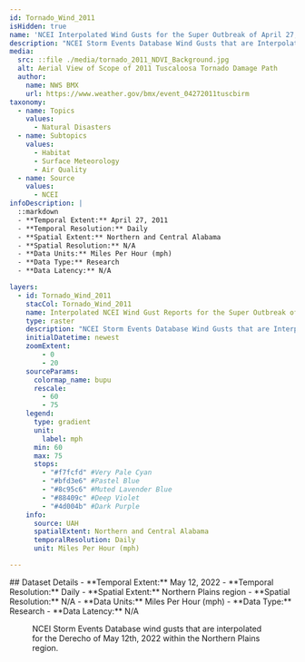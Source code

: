 ---
id: Tornado_Wind_2011
isHidden: true
name: 'NCEI Interpolated Wind Gusts for the Super Outbreak of April 27, 2011'
description: "NCEI Storm Events Database Wind Gusts that are Interpolated for the Super Outbreak of April 27th, 2011"
media:
  src: ::file ./media/tornado_2011_NDVI_Background.jpg
  alt: Aerial View of Scope of 2011 Tuscaloosa Tornado Damage Path
  author:
    name: NWS BMX
    url: https://www.weather.gov/bmx/event_04272011tuscbirm
taxonomy:
  - name: Topics
    values:
      - Natural Disasters
  - name: Subtopics
    values:
      - Habitat
      - Surface Meteorology
      - Air Quality
  - name: Source
    values:
      - NCEI
infoDescription: |
  ::markdown
  - **Temporal Extent:** April 27, 2011
  - **Temporal Resolution:** Daily
  - **Spatial Extent:** Northern and Central Alabama
  - **Spatial Resolution:** N/A
  - **Data Units:** Miles Per Hour (mph)
  - **Data Type:** Research
  - **Data Latency:** N/A 

layers:
  - id: Tornado_Wind_2011
    stacCol: Tornado_Wind_2011
    name: Interpolated NCEI Wind Gust Reports for the Super Outbreak of April 27th, 2011
    type: raster
    description: "NCEI Storm Events Database Wind Gusts that are Interpolated for the Super Outbreak of April 27th, 2011"
    initialDatetime: newest
    zoomExtent:
        - 0
        - 20
    sourceParams:
      colormap_name: bupu
      rescale:
        - 60
        - 75
    legend:
      type: gradient
      unit:
        label: mph
      min: 60
      max: 75
      stops:
        - "#f7fcfd" #Very Pale Cyan 
        - "#bfd3e6" #Pastel Blue
        - "#8c95c6" #Muted Lavender Blue
        - "#88409c" #Deep Violet
        - "#4d004b" #Dark Purple
    info:
      source: UAH
      spatialExtent: Northern and Central Alabama
      temporalResolution: Daily
      unit: Miles Per Hour (mph)

---
<Block>
  <Prose>
  ## Dataset Details
  - **Temporal Extent:** May 12, 2022
  - **Temporal Resolution:** Daily
  - **Spatial Extent:** Northern Plains region
  - **Spatial Resolution:** N/A
  - **Data Units:** Miles Per Hour (mph)
  - **Data Type:** Research
  - **Data Latency:** N/A
  </Prose>
  <Figure>
  <Map
    center={[-97, 44]}
    zoom={5.5}
    datasetId='windgusts-derecho'
    layerId='windgusts-derecho'
    dateTime='2022-05-12'
  />
  <Caption
    attrAuthor='NASA'
    attrUrl='https://nasa.gov/'
  >
  NCEI Storm Events Database wind gusts that are interpolated for the Derecho of May 12th, 2022 within the Northern Plains region.
  </Caption>
</Figure>
</Block>